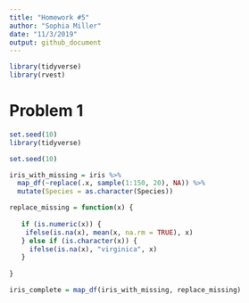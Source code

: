 ```yaml
---
title: "Homework #5"
author: "Sophia Miller"
date: "11/3/2019"
output: github_document
---
```

```r
library(tidyverse)
library(rvest)
```

# Problem 1

```r
set.seed(10)
library(tidyverse)

set.seed(10)

iris_with_missing = iris %>% 
  map_df(~replace(.x, sample(1:150, 20), NA)) %>%
  mutate(Species = as.character(Species))
```

```r
replace_missing = function(x) {
  
   if (is.numeric(x)) {
    ifelse(is.na(x), mean(x, na.rm = TRUE), x)
   } else if (is.character(x)) {
     ifelse(is.na(x), "virginica", x)
   }
     
}

iris_complete = map_df(iris_with_missing, replace_missing)
```

